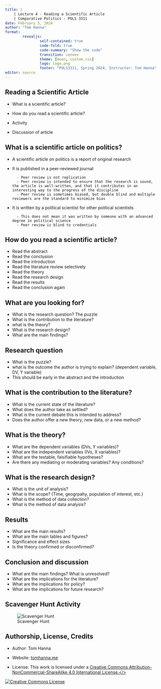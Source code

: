 ```yaml
---
title: |
    | Lecture 4 - Reading a Scientific Article
    | Comparative Politics - POLS 3311
date: February 5, 2024
author: "Tom Hanna"
format: 
        revealjs:
                self-contained: true
                code-fold: true
                code-summary: "Show the code"
                transition: convex
                theme: [moon, custom.css]
                logo: logo.png
                footer: "POLS3311, Spring 2024, Instructor: Tom Hanna"
editor: source
---
```


## Reading a Scientific Article

- What is a scientific article?

- How do you read a scientific article?

- Activity

- Discussion of article

## What is a scientific article on politics?

- A scientific article on politics is a report of original research 
- It is published in a peer-reviewed journal

        - Peer review is not replication
        - Peer review is intended to ensure that the research is sound, the article is well-written, and that it contributes in an interesting way to the progress of the discipline
        - Peer review is sometimes biased, but double blind and multiple reviewers are the standard to minimize bias

- It is written by a political scientist for other political scientists

        - This does not mean it was written by someone with an advanced degree in political science
        - Peer review is blind to credentials
        

## How do you read a scientific article?

- Read the abstract
- Read the conclusion
- Read the introduction
- Read the literature review selectively
- Read the theory
- Read the research design
- Read the results
- Read the conclusion again

## What are you looking for?

- What is the research question? The puzzle
- What is the contribution to the literature?
- what is the theory?
- What is the research design?
- What are the main findings?


## Research question

- What is the puzzle?
- what is the outcome the author is trying to explain? (dependent variable, DV, Y variable)
- This should be early in the abstract and the introduction

## What is the contribution to the literature?

- What is the current state of the literature? 
- What does the author take as settled?
- What is the current debate this is intended to address?
- Does the author offer a new theory, new data, or a new method?

## What is the theory?

- What are the dependent variables (DVs, Y variables)?
- What are the independent variables (IVs, X variables)?
- What are the testable, falsifiable hypotheses?
- Are there any mediating or moderating variables? Any conditions?

## What is the research design?

- What is the unit of analysis?
- What is the scope? (Time, geogrpahy, population of interest, etc.)
- What is the method of data collection?
- What is the method of data analysis?
        
## Results

- What are the main results?
- What are the main tables and figures? 
- Significance and effect sizes
- Is the theory confirmed or disconfirmed?
        
## Conclusion and discussion

- What are the main findings? What is unresolved?
- What are the implications for the literature?
- What are the implications for policy?
- What are the implications for future research?



## Scavenger Hunt Activity

![Scavenger Hunt](scavenger_hunt.png)



## Authorship, License, Credits

- Author: Tom Hanna

- Website: <a href="https://tom-hanna.org/">tomhanna.me</a>

- License: This work is licensed under a <a href= "http://creativecommons.org/licenses/by-nc-sa/4.0/">Creative Commons Attribution-NonCommercial-ShareAlike 4.0 International License.</>

<a href= "http://creativecommons.org/licenses/by-nc-sa/4.0/">![Creative Commons License](creative_commons_license.png)</a>












